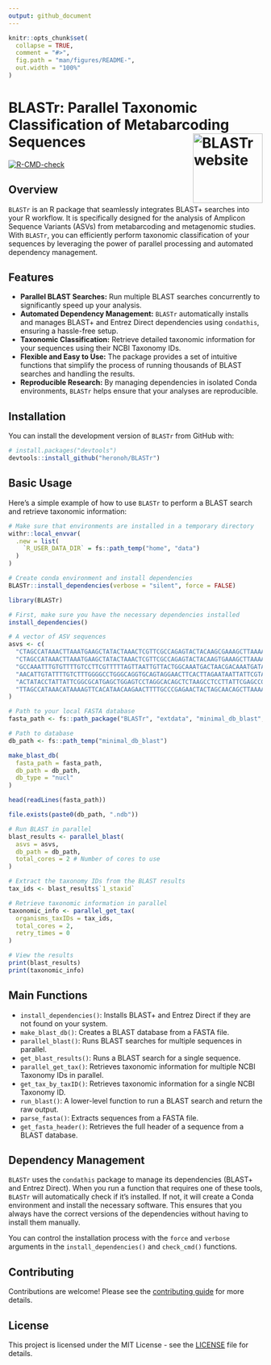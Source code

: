 ```yaml
---
output: github_document
---
```


<!-- README.md is generated from README.Rmd. Please edit that file -->

```r
knitr::opts_chunk$set(
  collapse = TRUE,
  comment = "#>",
  fig.path = "man/figures/README-",
  out.width = "100%"
)
```

# BLASTr: Parallel Taxonomic Classification of Metabarcoding Sequences <a href="https://heronoh.github.io/BLASTr/"><img src="man/figures/logo.png" align="right" height="138" alt="BLASTr website" /></a>

<!-- badges: start -->
[![R-CMD-check](https://github.com/heronoh/BLASTr/actions/workflows/R-CMD-check.yaml/badge.svg)](https://github.com/heronoh/BLASTr/actions/workflows/R-CMD-check.yaml)
<!-- [![CRAN status](https://www.r-pkg.org/badges/version/BLASTr)](https://CRAN.R-project.org/package=BLASTr) -->
<!-- badges: end -->

## Overview

`BLASTr` is an R package that seamlessly integrates BLAST+ searches into your R workflow.
It is specifically designed for the analysis of Amplicon Sequence Variants (ASVs) from metabarcoding and metagenomic studies.
With `BLASTr`, you can efficiently perform taxonomic classification of your sequences by leveraging the power of parallel processing and automated dependency management.

## Features

* **Parallel BLAST Searches:** Run multiple BLAST searches concurrently to significantly speed up your analysis.
* **Automated Dependency Management:** `BLASTr` automatically installs and manages BLAST+ and Entrez Direct dependencies using `condathis`, ensuring a hassle-free setup.
* **Taxonomic Classification:** Retrieve detailed taxonomic information for your sequences using their NCBI Taxonomy IDs.
* **Flexible and Easy to Use:** The package provides a set of intuitive functions that simplify the process of running thousands of BLAST searches and handling the results.
* **Reproducible Research:** By managing dependencies in isolated Conda environments, `BLASTr` helps ensure that your analyses are reproducible.

## Installation

You can install the development version of `BLASTr` from GitHub with:

```r
# install.packages("devtools")
devtools::install_github("heronoh/BLASTr")
```

## Basic Usage

Here's a simple example of how to use `BLASTr` to perform a BLAST search and retrieve taxonomic information:

```r
# Make sure that environments are installed in a temporary directory
withr::local_envvar(
  .new = list(
    `R_USER_DATA_DIR` = fs::path_temp("home", "data")
  )
)

# Create conda environment and install dependencies
BLASTr::install_dependencies(verbose = "silent", force = FALSE)
```

```r
library(BLASTr)

# First, make sure you have the necessary dependencies installed
install_dependencies()

# A vector of ASV sequences
asvs <- c(
  "CTAGCCATAAACTTAAATGAAGCTATACTAAACTCGTTCGCCAGAGTACTACAAGCGAAAGCTTAAAACTCATAGGACTTGGCGGTGTTTCAGACCCAC",
  "CTAGCCATAAACTTAAATGAAGCTATACTAAACTCGTTCGCCAGAGTACTACAAGTGAAAGCTTAAAACTCATAGGACTTGGCGGTGTTTCAGACCCAC",
  "GCCAAATTTGTGTTTTGTCCTTCGTTTTTAGTTAATTGTTACTGGCAAATGACTAACGACAAATGATAAATTACTAATAC",
  "AACATTGTATTTTGTCTTTGGGGCCTGGGCAGGTGCAGTAGGAACTTCACTTAGAATAATTATTCGTACTGAGCTTGGGCATCCAGGAAGACTTATCGGGGATGATCAAATCTATAATGTAATTGTTACAGCACATGCATTTGTGATAATTTTTTTTATAGTAATACCTATTATGATT",
  "ACTATACCTATTATTCGGCGCATGAGCTGGAGTCCTAGGCACAGCTCTAAGCCTCCTTATTCGAGCCGAGCTGGGCCAGCCAGGCAACCTTCTAGGTAACGACCACATCTACAACGTTATCGTCACAGCCCATGCATTTGTAATAATCTTCTTCATAGTAATACCCATCATAATCGGAGGCTTTGGCAACTGACTAGTTCCCCTAATAATCGGTGCCCCCGATATG",
  "TTAGCCATAAACATAAAAGTTCACATAACAAGAACTTTTGCCCGAGAACTACTAGCAACAGCTTAAAACTCAAAGGACTTGGCGGTGCTTTATATCCAC"
)

# Path to your local FASTA database
fasta_path <- fs::path_package("BLASTr", "extdata", "minimal_db_blast", ext = "fasta")

# Path to database
db_path <- fs::path_temp("minimal_db_blast")

make_blast_db(
  fasta_path = fasta_path,
  db_path = db_path,
  db_type = "nucl"
)

head(readLines(fasta_path))

file.exists(paste0(db_path, ".ndb"))
```

```r
# Run BLAST in parallel
blast_results <- parallel_blast(
  asvs = asvs,
  db_path = db_path,
  total_cores = 2 # Number of cores to use
)

# Extract the taxonomy IDs from the BLAST results
tax_ids <- blast_results$`1_staxid`

# Retrieve taxonomic information in parallel
taxonomic_info <- parallel_get_tax(
  organisms_taxIDs = tax_ids,
  total_cores = 2,
  retry_times = 0
)
```

```r
# View the results
print(blast_results)
print(taxonomic_info)
```

## Main Functions

- `install_dependencies()`: Installs BLAST+ and Entrez Direct if they are not found on your system.
- `make_blast_db()`: Creates a BLAST database from a FASTA file.
- `parallel_blast()`: Runs BLAST searches for multiple sequences in parallel.
- `get_blast_results()`: Runs a BLAST search for a single sequence.
- `parallel_get_tax()`: Retrieves taxonomic information for multiple NCBI Taxonomy IDs in parallel.
- `get_tax_by_taxID()`: Retrieves taxonomic information for a single NCBI Taxonomy ID.
- `run_blast()`: A lower-level function to run a BLAST search and return the raw output.
- `parse_fasta()`: Extracts sequences from a FASTA file.
- `get_fasta_header()`: Retrieves the full header of a sequence from a BLAST database.

## Dependency Management

`BLASTr` uses the `condathis` package to manage its dependencies (BLAST+ and Entrez Direct).
When you run a function that requires one of these tools, `BLASTr` will automatically check if it's installed. If not, it will create a Conda environment and install the necessary software.
This ensures that you always have the correct versions of the dependencies without having to install them manually.

You can control the installation process with the `force` and `verbose` arguments in the `install_dependencies()` and `check_cmd()` functions.

## Contributing

Contributions are welcome! Please see the [contributing guide](.github/CONTRIBUTING.md) for more details.

## License

This project is licensed under the MIT License - see the [LICENSE](LICENSE) file for details.

